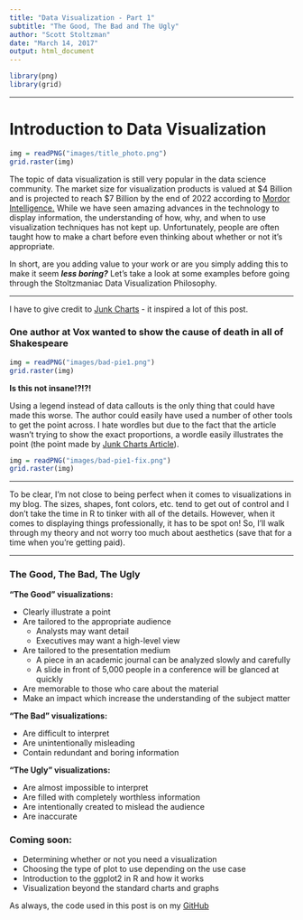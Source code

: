 ```yaml
---
title: "Data Visualization - Part 1"
subtitle: "The Good, The Bad and The Ugly"
author: "Scott Stoltzman"
date: "March 14, 2017"
output: html_document
---
```


```r
library(png)
library(grid)
```
----  

# Introduction to Data Visualization

```r
img = readPNG("images/title_photo.png")
grid.raster(img)
```

The topic of data visualization is still very popular in the data science community. The market size for visualization products is valued at $4 Billion and is projected to reach 
$7 Billion by the end of 2022 according to [Mordor Intelligence.](https://www.mordorintelligence.com/industry-reports/data-visualization-applications-market-future-of-decision-making-industry) While we have seen amazing advances in the technology to display information, the understanding of how, why, and when to use visualization techniques has not kept up. Unfortunately, people are often taught how to make a chart before even thinking about whether or not it's appropriate.  

In short, are you adding value to your work or are you simply adding this to make it seem ***less boring?*** Let's take a look at some examples before going through the Stoltzmaniac Data Visualization Philosophy.

---- 

I have to give credit to [Junk Charts](http://junkcharts.typepad.com/) - it inspired a lot of this post.

### One author at Vox wanted to show the cause of death in all of Shakespeare

```r
img = readPNG("images/bad-pie1.png")
grid.raster(img)
```
    

**Is this not insane!?!?!**  

Using a legend instead of data callouts is the only thing that could have made this worse. The author could easily have used a number of other tools to get the point across. I hate wordles but due to the fact that the article wasn't trying to show the exact proportions, a wordle easily illustrates the point (the point made by [Junk Charts Article](http://junkcharts.typepad.com/junk_charts/2016/03/which-way-to-die-the-bard-asked-onelesspie.html)).
  

```r
img = readPNG("images/bad-pie1-fix.png")
grid.raster(img)
```
----  

To be clear, I'm not close to being perfect when it comes to visualizations in my blog. The sizes, shapes, font colors, etc. tend to get out of control and I don't take the time in R to tinker with all of the details. However, when it comes to displaying things professionally, it has to be spot on! So, I'll walk through my theory and not worry too much about aesthetics (save that for a time when you're getting paid).

----

### The Good, The Bad, The Ugly  

**"The Good" visualizations:**  

- Clearly illustrate a point  
- Are tailored to the appropriate audience  
    - Analysts may want detail  
    - Executives may want a high-level view  
- Are tailored to the presentation medium  
    - A piece in an academic journal can be analyzed slowly and carefully  
    - A slide in front of 5,000 people in a conference will be glanced at quickly  
- Are memorable to those who care about the material  
- Make an impact which increase the understanding of the subject matter  

**"The Bad" visualizations:**  

- Are difficult to interpret  
- Are unintentionally misleading  
- Contain redundant and boring information  

**"The Ugly" visualizations:**  

- Are almost impossible to interpret  
- Are filled with completely worthless information  
- Are intentionally created to mislead the audience  
- Are inaccurate  

### Coming soon:  

- Determining whether or not you need a visualization  
- Choosing the type of plot to use depending on the use case  
- Introduction to the ggplot2 in R and how it works  
- Visualization beyond the standard charts and graphs  

As always, the code used in this post is on my [GitHub](https://github.com/stoltzmaniac/Data-Visualization-Lesson)
